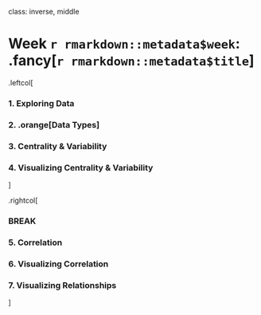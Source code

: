 
class: inverse, middle

# Week `r rmarkdown::metadata$week`: .fancy[`r rmarkdown::metadata$title`]

.leftcol[

### 1. Exploring Data
### 2. .orange[Data Types]
### 3. Centrality & Variability
### 4. Visualizing Centrality & Variability

]

.rightcol[

### BREAK

### 5. Correlation
### 6. Visualizing Correlation
### 7. Visualizing Relationships

]